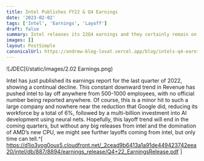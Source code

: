 ```yaml
---
title: Intel Publishes FY22 & Q4 Earnings
date: '2023-02-02'
tags: ['Intel', 'Earnings', 'Layoff']
draft: false
summary: Intel releases its 22Q4 earnings and they certainly remain on the down trend.
images: []
layout: PostSimple
canonicalUrl: https://andrew-blog-lovat.vercel.app/blog/intels-q4-earnings
---
```


![JDEC](/static/images/2.02 Earnings.png)

Intel has just published its earnings report for the last quarter of 2022, showing a continual decline. This constant downward trend in Revenue has pushed intel to lay off anywhere from 500-1000 employees, with no official number being reported anywhere. Of course, this is a minor hit to such a large company and nowhere near the reduction that Google did, reducing its workforce by a total of 6%, followed by a multi-billion investment into AI development using neural nets. Hopefully, this layoff trend will end in the coming quarters, but without any big releases from intel and the domination of AMD’s new CPU, we might see further layoffs coming from intel, but only time can tell.^[ https://d1io3yog0oux5.cloudfront.net/_2cead9b6413a1a91de449423742eea20/intel/db/887/8894/earnings_release/Q4+22_EarningsRelease.pdf ]
